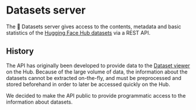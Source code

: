 # Datasets server

The 🤗 Datasets server gives access to the contents, metadata and basic statistics of the [Hugging Face Hub datasets](https://huggingface.co/datasets) via a REST API.

## History

The API has originally been developed to provide data to the [Dataset viewer](https://huggingface.co/docs/hub/datasets-viewer) on the Hub. Because of the large volume of data, the information about the datasets cannot be extracted on-the-fly, and must be preprocessed and stored beforehand in order to later be accessed quickly on the Hub.

We decided to make the API public to provide programmatic access to the information about datasets.

